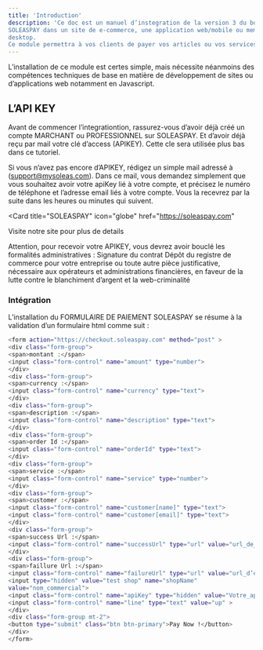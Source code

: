 ```yaml
---
title: 'Introduction'
description: 'Ce doc est un manuel d’instegration de la version 3 du bouton paiement en ligne de
SOLEASPAY dans un site de e-commerce, une application web/mobile ou meme une application
desktop.
Ce module permettra à vos clients de payer vos articles ou vos services directement en ligne.'
---
```


<Note>
  L’installation de ce module est certes simple, mais nécessite néanmoins des compétences
techniques de base en matière de développement de sites ou d’applications web notamment en
Javascript.
</Note>

##  L’API KEY

Avant de commencer l’integrationtion, rassurez-vous d’avoir déjà créé un compte MARCHANT
ou PROFESSIONNEL sur SOLEASPAY. Et d’avoir déjà reçu par mail votre clé d’access (APIKEY). Cette cle
sera utilisée plus bas dans ce tutoriel.

Si vous n’avez pas encore d’APIKEY, rédigez un simple mail adressé à (support@mysoleas.com).
 Dans ce mail, vous demandez simplement que vous souhaitez avoir votre apiKey lié à votre compte, et
précisez le numéro de téléphone et l’adresse email liés à votre compte. Vous la recevrez par la suite
dans les heures ou minutes qui suivent.

<Card
  title="SOLEASPAY"
  icon="globe"
  href="https://soleaspay.com"
>
  Visite notre site pour plus de details 
</Card>



Attention, pour recevoir votre APIKEY, vous devrez avoir bouclé les formalités administratives :
 Signature du contrat
 Dépôt du registre de commerce pour votre entreprise ou toute autre pièce justificative,
nécessaire aux opérateurs et administrations financières, en faveur de la lutte contre le
blanchiment d’argent et la web-criminalité


###  Intégration

L’installation du FORMULAIRE DE PAIEMENT SOLEASPAY se résume à la validation d’un
formulaire html comme suit :

```bash
<form action="https://checkout.soleaspay.com" method="post" >
<div class="form-group">
<span>montant :</span>
<input class="form-control" name="amount" type="number">
</div>
<div class="form-group">
<span>currency :</span>
<input class="form-control" name="currency" type="text">
</div>
<div class="form-group">
<span>description :</span>
<input class="form-control" name="description" type="text">
</div>
<div class="form-group">
<span>order Id :</span>
<input class="form-control" name="orderId" type="text">
</div>
<div class="form-group">
<span>service :</span>
<input class="form-control" name="service" type="number">
</div>
<div class="form-group">
<span>customer :</span>
<input class="form-control" name="customer[name]" type="text">
<input class="form-control" name="customer[email]" type="text">
</div>
<div class="form-group">
<span>success Url :</span>
<input class="form-control" name="successUrl" type="url" value="url_de_success">
</div>
<div class="form-group">
<span>faillure Url :</span>
<input class="form-control" name="failureUrl" type="url" value="url_d’echec" >
<input type="hidden" value="test shop" name="shopName"
value="nom_commercial">
<input class="form-control" name="apiKey" type="hidden" value="Votre_apikey">
<input class="form-control" name="line" type="text" value="up" >
</div>
<div class="form-group mt-2">
<button type="submit" class="btn btn-primary">Pay Now !</button>
</div>
</form>




